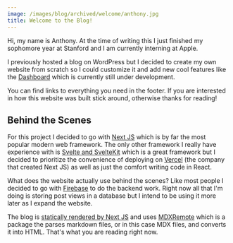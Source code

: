 ```yaml
---
image: /images/blog/archived/welcome/anthony.jpg
title: Welcome to the Blog!
---
```


Hi, my name is Anthony. At the time of writing this I just finished my sophomore year at Stanford and I am currently interning at Apple.

I previously hosted a blog on WordPress but I decided to create my own website from scratch so I could customize it and add new cool features like the <Link href="/dashboard">[Dashboard]()</Link> which is currently still under development.

You can find links to everything you need in the footer. If you are interested in how this website was built stick around, otherwise thanks for reading!

## Behind the Scenes

<ResponsiveImage src="/images/blog/welcome/nextjs.png" alt="Next JS Logo" />

For this project I decided to go with [Next JS](https://nextjs.org/) which is by far the most popular modern web framework. The only other framework I really have experience with is [Svelte and SvelteKit](https://svelte.dev/)
which is a great framework but I decided to prioritize the convenience of deploying on [Vercel](https://vercel.com/) (the company that created Next JS) as well as just the comfort writing code in React.

What does the website actually use behind the scenes? Like most people I decided to go with [Firebase](https://firebase.google.com/) to do the backend work. Right now all that I'm doing is storing post views in a database but I intend to be using it more later as I expand the website.

The blog is [statically rendered by Next JS](https://nextjs.org/docs/basic-features/data-fetching/get-static-props) and uses [MDXRemote](https://github.com/hashicorp/next-mdx-remote) which is a package the parses markdown files, or in this case MDX files, and converts it into HTML. That's what you are reading right now.
